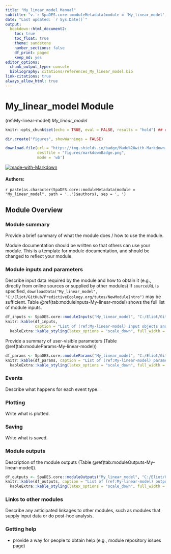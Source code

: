 ```yaml
---
title: "My_linear_model Manual"
subtitle: "v.`r SpaDES.core::moduleMetadata(module = 'My_linear_model', path = '..')$version`"
date: "Last updated: `r Sys.Date()`"
output:
  bookdown::html_document2:
    toc: true
    toc_float: true
    theme: sandstone
    number_sections: false
    df_print: paged
    keep_md: yes
editor_options:
  chunk_output_type: console
  bibliography: citations/references_My_linear_model.bib
link-citations: true
always_allow_html: true
---
```


# My_linear_model Module

<!-- the following are text references used in captions for LaTeX compatibility -->
(ref:My-linear-model) *My_linear_model*

```r
knitr::opts_chunk$set(echo = TRUE, eval = FALSE, results = "hold") ## change to eval = TRUE if all chunks are to be evaluated

dir.create("figures", showWarnings = FALSE)

download.file(url = "https://img.shields.io/badge/Made%20with-Markdown-1f425f.png",
              destfile = "figures/markdownBadge.png",
              mode = 'wb')
```

[![made-with-Markdown](figures/markdownBadge.png)](https://commonmark.org)

<!-- if knitting to pdf remember to add the pandoc_args: ["--extract-media", "."] option to yml in order to get the badge images -->

#### Authors:

`r paste(as.character(SpaDES.core::moduleMetadata(module = "My_linear_model", path = '..')$authors), sep = ', ')`
<!-- ideally separate authors with new lines, '\n' not working -->

## Module Overview

### Module summary

Provide a brief summary of what the module does / how to use the module.

Module documentation should be written so that others can use your module.
This is a template for module documentation, and should be changed to reflect your module.

### Module inputs and parameters

Describe input data required by the module and how to obtain it (e.g., directly from online sources or supplied by other modules)
If `sourceURL` is specified, `downloadData("My_linear_model", "C:/Eliot/GitHub/PredictiveEcology.org/tutos/NewModuleIntro")` may be sufficient.
Table \@ref(tab:moduleInputs-My-linear-model) shows the full list of module inputs.

```r
df_inputs <- SpaDES.core::moduleInputs("My_linear_model", "C:/Eliot/GitHub/PredictiveEcology.org/tutos/NewModuleIntro")
knitr::kable(df_inputs,
             caption = "List of (ref:My-linear-model) input objects and their description.") |>
  kableExtra::kable_styling(latex_options = "scale_down", full_width = TRUE)
```

Provide a summary of user-visible parameters (Table \@ref(tab:moduleParams-My-linear-model))


```r
df_params <- SpaDES.core::moduleParams("My_linear_model", "C:/Eliot/GitHub/PredictiveEcology.org/tutos/NewModuleIntro")
knitr::kable(df_params, caption = "List of (ref:My-linear-model) parameters and their description.") |>
  kableExtra::kable_styling(latex_options = "scale_down", full_width = TRUE)
```

### Events

Describe what happens for each event type.

### Plotting

Write what is plotted.

### Saving

Write what is saved.

### Module outputs

Description of the module outputs (Table \@ref(tab:moduleOutputs-My-linear-model)).

```r
df_outputs <- SpaDES.core::moduleOutputs("My_linear_model", "C:/Eliot/GitHub/PredictiveEcology.org/tutos/NewModuleIntro")
knitr::kable(df_outputs, caption = "List of (ref:My-linear-model) outputs and their description.") |>
  kableExtra::kable_styling(latex_options = "scale_down", full_width = TRUE)
```

### Links to other modules

Describe any anticipated linkages to other modules, such as modules that supply input data or do post-hoc analysis.

### Getting help

-   provide a way for people to obtain help (e.g., module repository issues page)

